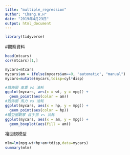 ---
title: "multiple_regression"
author: "Chang.W.H"
date: "2019年4月23日"
output: html_document
---
```{r,include=FALSE}
library(tidyverse)
```
#觀察資料
```{r}
head(mtcars)
cor(mtcars)[1,]
```
```{r}
mycars=mtcars
mycars$am = ifelse(mycars$am==0, "automatic", "manual")
mycars=mutate(mycars,tdisp=cyl*disp)
```
```{r}
#散佈圖 車重 vs 油耗 
ggplot(mycars, aes(x = wt, y = mpg)) +
  geom_point(aes(color = am))
#散佈圖 馬力 vs 油耗 
ggplot(mycars, aes(x = hp, y = mpg)) +
  geom_point(aes(color = hp))
#箱型圖觀察 自手排 vs 油耗
ggplot(mycars, aes(x = am, y = mpg)) + 
  geom_boxplot(aes(fill = am))
```
複回規模型
```{r}
mlm=lm(mpg~wt+hp+am+tdisp,data=mycars)
summary(mlm)
```


